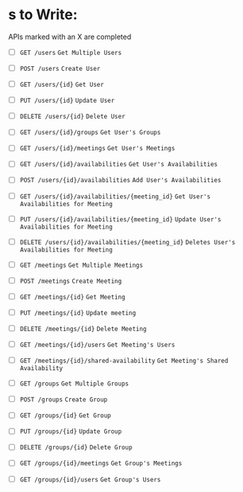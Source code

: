 # s to Write:

APIs marked with an X are completed

- [ ] `GET /users` `Get Multiple Users`

- [ ] `POST /users` `Create User`

- [ ] `GET /users/{id}` `Get User`

- [ ] `PUT /users/{id}` `Update User`

- [ ] `DELETE /users/{id}` `Delete User`

- [ ] `GET /users/{id}/groups` `Get User's Groups`

- [ ] `GET /users/{id}/meetings` `Get User's Meetings
`

- [ ] `GET /users/{id}/availabilities` `Get User's Availabilities`

- [ ] `POST /users/{id}/availabilities` `Add User's Availabilities`

- [ ] `GET /users/{id}/availabilities/{meeting_id}` `Get User's Availabilities for Meeting`

- [ ] `PUT /users/{id}/availabilities/{meeting_id}` `Update User's Availabilities for Meeting`

- [ ] `DELETE /users/{id}/availabilities/{meeting_id}` `Deletes User's Availabilities for Meeting`

- [ ] `GET /meetings` `Get Multiple Meetings`

- [ ] `POST /meetings` `Create Meeting`

- [ ] `GET /meetings/{id}` `Get Meeting`

- [ ] `PUT /meetings/{id}` `Update meeting`

- [ ] `DELETE /meetings/{id}` `Delete Meeting`

- [ ] `GET /meetings/{id}/users` `Get Meeting's Users`

- [ ] `GET /meetings/{id}/shared-availability` `Get Meeting's Shared Availability`

- [ ] `GET /groups` `Get Multiple Groups`

- [ ] `POST /groups` `Create Group`

- [ ] `GET /groups/{id}` `Get Group`

- [ ] `PUT /groups/{id}` `Update Group`

- [ ] `DELETE /groups/{id}` `Delete Group`

- [ ] `GET /groups/{id}/meetings` `Get Group's Meetings`

- [ ] `GET /groups/{id}/users` `Get Group's Users`
